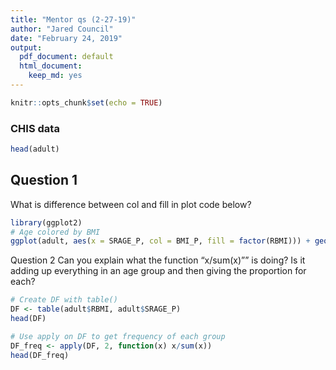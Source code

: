 ```yaml
---
title: "Mentor qs (2-27-19)"
author: "Jared Council"
date: "February 24, 2019"
output:
  pdf_document: default
  html_document:
    keep_md: yes
---
```


```r
knitr::opts_chunk$set(echo = TRUE)
```

### CHIS data

```r
head(adult)
```

## Question 1
What is difference between col and fill in plot code below?

```r
library(ggplot2)
# Age colored by BMI
ggplot(adult, aes(x = SRAGE_P, col = BMI_P, fill = factor(RBMI))) + geom_histogram(binwidth = 1)
```

Question 2
Can you explain what the function "x/sum(x)"" is doing? Is it adding up everything in an age group and then giving the proportion for each? 

```r
# Create DF with table()
DF <- table(adult$RBMI, adult$SRAGE_P)
head(DF)

# Use apply on DF to get frequency of each group
DF_freq <- apply(DF, 2, function(x) x/sum(x))
head(DF_freq)

```

